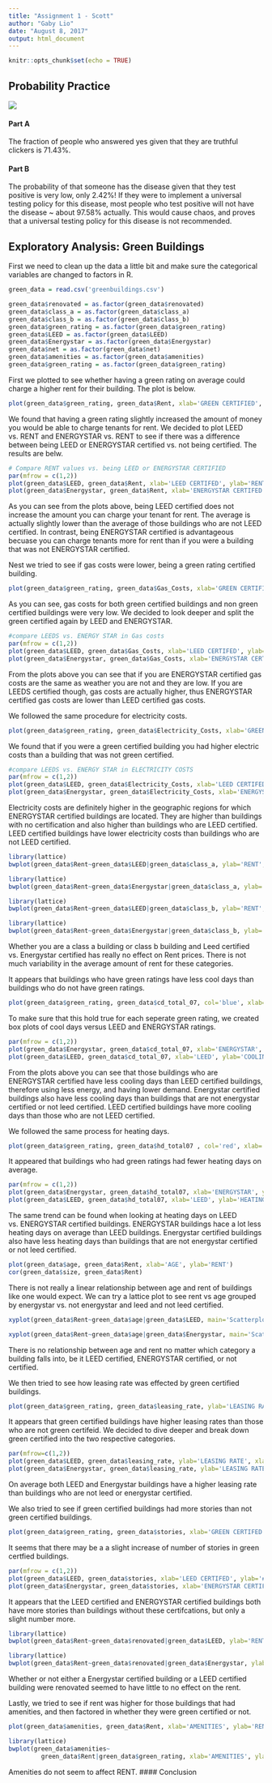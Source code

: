 ```yaml
---
title: "Assignment 1 - Scott"
author: "Gaby Lio"
date: "August 8, 2017"
output: html_document
---
```



```r
knitr::opts_chunk$set(echo = TRUE)

```
## Probability Practice
![](image_01.png)

#### Part A
The fraction of people who answered yes given that they are truthful clickers is 71.43%.

#### Part B
The probability of that someone has the disease given that they test positive is very low, only 2.42%! If they were to implement a universal testing policy for this disease, most people who test positive will not have the disease ~ about 97.58% actually. This would cause chaos, and proves that a universal testing policy for this disease is not recommended.   

## Exploratory Analysis: Green Buildings
First we need to clean up the data a little bit and make sure the categorical variables are changed to factors in R.
```r
green_data = read.csv('greenbuildings.csv')

green_data$renovated = as.factor(green_data$renovated)
green_data$class_a = as.factor(green_data$class_a)
green_data$class_b = as.factor(green_data$class_b)
green_data$green_rating = as.factor(green_data$green_rating)
green_data$LEED = as.factor(green_data$LEED)
green_data$Energystar = as.factor(green_data$Energystar)
green_data$net = as.factor(green_data$net)
green_data$amenities = as.factor(green_data$amenities)
green_data$green_rating = as.factor(green_data$green_rating)
```


First we plotted to see whether having a green rating on average could charge a higher rent for their building. The plot is below.
```r
plot(green_data$green_rating, green_data$Rent, xlab='GREEN CERTIFIED', ylab='RENT', col='beige')

```
We found that having a green rating slightly increased the amount of money you would be able to charge tenants for rent. We decided to plot LEED vs. RENT and ENERGYSTAR vs. RENT to see if there was a difference between being LEED or ENERGYSTAR certified vs. not being certified. The results are belw.
```r
# Compare RENT values vs. being LEED or ENERGYSTAR CERTIFIED 
par(mfrow = c(1,2))
plot(green_data$LEED, green_data$Rent, xlab='LEED CERTIFED', ylab='RENT', col='pink')
plot(green_data$Energystar, green_data$Rent, xlab='ENERGYSTAR CERTIFED', ylab='RENT', col='burlywood')
```

As you can see from the plots above, being LEED certified does not increase the amount you can charge your tenant for rent. The average is actually slightly lower than the average of those buildings who are not LEED certified. In contrast, being ENERGYSTAR certified is advantageous becuase you can charge tenants more for rent than if you were a building that was not ENERGYSTAR certified. 

Nest we tried to see if gas costs were lower, being a green rating certified building.
```r
plot(green_data$green_rating, green_data$Gas_Costs, xlab='GREEN CERTIFIED', ylab='GAS COSTS', col='beige')

```
As you can see, gas costs for both green certified buildings and non green certified buildings were very low. We decided to look deeper and split the green certified again by LEED and ENERGYSTAR.

```r
#compare LEEDS vs. ENERGY STAR in Gas costs
par(mfrow = c(1,2))
plot(green_data$LEED, green_data$Gas_Costs, xlab='LEED CERTIFED', ylab='GAS COSTS', col='pink')
plot(green_data$Energystar, green_data$Gas_Costs, xlab='ENERGYSTAR CERTIFED', ylab='GAS COSTS', col='burlywood')
```

From the plots above you can see that if you are ENERGYSTAR certified gas costs are the same as weather you are not and they are low. If you are LEEDS certified though, gas costs are actually higher, thus ENERGYSTAR certified gas costs are lower than LEED certified gas costs.

We followed the same procedure for electricity costs.
```r
plot(green_data$green_rating, green_data$Electricity_Costs, xlab='GREEN CERTIFIED', ylab='ELECTRIC COSTS', col='beige')

```
We found that if you were a green certified building you had higher electric costs than a building that was not green certified. 

```r
#compare LEEDS vs. ENERGY STAR in ELECTRICITY COSTS
par(mfrow = c(1,2))
plot(green_data$LEED, green_data$Electricity_Costs, xlab='LEED CERTIFED', ylab='ELECTRIC COSTS', col='pink')
plot(green_data$Energystar, green_data$Electricity_Costs, xlab='ENERGYSTAR CERTIFED', ylab='ELECTRIC COSTS', col='burlywood')
```

Electricity costs are definitely higher in the geographic regions for which ENERGYSTAR certified buildings are located. They are higher than buildings with no certification and also higher than buildings who are LEED certified. LEED certified buildings have lower electricity costs than buildings who are not LEED certified.

```r

library(lattice)
bwplot(green_data$Rent~green_data$LEED|green_data$class_a, ylab='RENT',  xlab='LEED vs. NOT LEED', main='Rent by Class A and LEED')
```

```r

library(lattice)
bwplot(green_data$Rent~green_data$Energystar|green_data$class_a, ylab='RENT',  xlab='ENERGYSTAR vs. NOT ENERGYSTAR', main='Rent by Class A and ENERGYSTAR')
```


```r
library(lattice)
bwplot(green_data$Rent~green_data$LEED|green_data$class_b, ylab='RENT',  xlab='LEED vs. NOT LEED', main='Rent by Class B and LEED')

```
```r
library(lattice)
bwplot(green_data$Rent~green_data$Energystar|green_data$class_b, ylab='RENT',  xlab='ENERGYSTAR vs. NOT ENERGYSTAR', main='Rent by Class B and ENERGYSTAR')

```
Whether you are a class a building or class b building and Leed certified vs. Energystar certified has really no effect on Rent prices. There is not much variability in the average amount of rent for these categories.



It appears that buildings who have green ratings have less cool days than buildings who do not have green ratings. 
```r
plot(green_data$green_rating, green_data$cd_total_07, col='blue', xlab='GREEN RATING' , ylab='COOL DAYS')

```
To make sure that this hold true for each seperate green rating, we created box plots of cool days versus LEED and ENERGYSTAR ratings.

```r

par(mfrow = c(1,2))
plot(green_data$Energystar, green_data$cd_total_07, xlab='ENERGYSTAR', ylab='COOLING DEGREE DAYS', col='blue')
plot(green_data$LEED, green_data$cd_total_07, xlab='LEED', ylab='COOLING DEGREE DAYS', col='blue')

```
From the plots above you can see that those buildings who are ENERGYSTAR certified have less cooling days than LEED certified buildings, therefore using less energy, and having lower demand. Energystar certified buildings also have less cooling days than buildings that are not energystar certified or not leed certified. LEED certified buildings have more cooling days than those who are not LEED certified. 

We followed the same process for heating days.
```r
plot(green_data$green_rating, green_data$hd_total07 , col='red', xlab='GREEN RATING' , ylab='HEATING DAYS')

```
It appeared that buildings who had green ratings had fewer heating days on average.
```r

par(mfrow = c(1,2))
plot(green_data$Energystar, green_data$hd_total07, xlab='ENERGYSTAR', ylab='HEATING DEGREE DAYS', col='red')
plot(green_data$LEED, green_data$hd_total07, xlab='LEED', ylab='HEATING DEGREE DAYS', col='red')

```
The same trend can be found when looking at heating days on LEED vs. ENERGYSTAR certified buildings. ENERGYSTAR buildings hace a lot less heating days on average than LEED buildings. Energystar certified buildings also have less heating days than buildings that are not energystar certified or not leed certified. 

```r
plot(green_data$age, green_data$Rent, xlab='AGE', ylab='RENT')
cor(green_data$size, green_data$Rent)
```
There is not really a linear relationship between age and rent of buildings like one would expect. We can try a lattice plot to see rent vs age grouped by energystar vs. not energystar and leed and not leed certified.
```r
xyplot(green_data$Rent~green_data$age|green_data$LEED, main='Scatterplots by LEED Certification', ylab='RENT', xlab='age')
```
```r
xyplot(green_data$Rent~green_data$age|green_data$Energystar, main='Scatterplots by Energystar Certification', ylab='RENT', xlab='age')
```
There is no relationship between age and rent no matter which category a building falls into, be it LEED certified, ENERGYSTAR certified, or not certified. 

We then tried to see how leasing rate was effected by green certified buildings. 
```r

plot(green_data$green_rating, green_data$leasing_rate, ylab='LEASING RATE', xlab='GREEN CERTIFIED', col='beige')
```
It appears that green certified buildings have higher leasing rates than those who are not green certifeid. We decided to dive deeper and break down green certified into the two respective categories. 

```r
par(mfrow=c(1,2))
plot(green_data$LEED, green_data$leasing_rate, ylab='LEASING RATE', xlab='LEED CERTIFIED', col='pink')
plot(green_data$Energystar, green_data$leasing_rate, ylab='LEASING RATE', xlab='ENERGYSTAR CERTIFIED', col='burlywood')
```

On average both LEED and Energystar buildings have a higher leasing rate than buildings who are not leed or energystar certified. 

We also tried to see if green certified buildings had more stories than not green certified buildings.
```r
plot(green_data$green_rating, green_data$stories, xlab='GREEN CERTIFED', ylab='# of STORIES',col='beige')
```
It seems that there may be a a slight increase of number of stories in green certfied buildings.
```r
par(mfrow = c(1,2))
plot(green_data$LEED, green_data$stories, xlab='LEED CERTIFED', ylab='# of STORIES', col='pink')
plot(green_data$Energystar, green_data$stories, xlab='ENERGYSTAR CERTIFED', ylab='# of STORIES', col='burlywood')
```
It appears that the LEED certified and ENERGYSTAR certified buildings both have more stories than buildings without these certifcations, but only a slight number more.

```r
library(lattice)
bwplot(green_data$Rent~green_data$renovated|green_data$LEED, ylab='RENT',  xlab='RENOVATED vs. NOT RENOVATED', main='Rent by LEED and RENOVATED')

```

```r
library(lattice)
bwplot(green_data$Rent~green_data$renovated|green_data$Energystar, ylab='RENT',  xlab='RENOVATED vs. NOT RENOVATED', main='Rent by ENERGYSTAR and RENOVATED')

```
Whether or not either a Energystar certified building or a LEED certified building were renovated seemed to have little to no effect on the rent.

Lastly, we tried to see if rent was higher for those buildings that had amenities, and then factored in whether they were green certified or not.
```r
plot(green_data$amenities, green_data$Rent, xlab='AMENITIES', ylab='RENT', col='beige')
```
```r
library(lattice)
bwplot(green_data$amenities~ 
         green_data$Rent|green_data$green_rating, xlab='AMENITIES', ylab='RENT', main='RENT by AMENITIES AND GREEN RATING')
```
Amenities do not seem to affect RENT.
#### Conclusion


